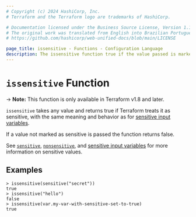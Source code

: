 ```yaml
---
# Copyright (c) 2024 HashiCorp, Inc.
# Terraform and the Terraform logo are trademarks of HashiCorp.

# Documentation licensed under the Business Source License, Version 1.1.
# The original work was translated from English into Brazilian Portuguese.
# https://github.com/hashicorp/web-unified-docs/blob/main/LICENSE

page_title: issensitive - Functions - Configuration Language
description: The issensitive function true if the value passed is marked as sensitive
---
```


# `issensitive` Function

-> **Note:** This function is only available in Terraform v1.8 and later.

`issensitive` takes any value and returns true if Terraform
treats it as sensitive, with the same meaning and behavior as for
[sensitive input variables](/terraform/language/values/variables#suppressing-values-in-cli-output).

If a value not marked as sensitive is passed the function returns false.

See [`sensitive`](/terraform/language/functions/sensitive), [`nonsensitive`](/terraform/language/functions/nonsensitive), and [sensitive input variables](/terraform/language/values/variables#suppressing-values-in-cli-output) for more information on sensitive values.

## Examples

```
> issensitive(sensitive("secret"))
true
> issensitive("hello")
false
> issensitive(var.my-var-with-sensitive-set-to-true)
true
```
